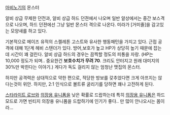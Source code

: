 [[마비노기]]의 몬스터

알비 상급 무제한 던전과, 알비 상급 하드 던젼에서 나오며 일반 알상에서는 중간 보스격으로 나오며, 하드 던젼에선 그냥 일반 몬스터 격으로 나온다. 미라가 [거미줄]을 감고있는 모양새를 하고 있다.

기본적으로 메이즈 유적의 스켈레톤 고스트와 유사한 행동패턴을 가지고 있다. 근접 공격에 대해 1단계 헤비 스탠더가 있다. 방어,보호가 높고 HP가 상당히 높기 때문에 잡는데 시간이 꽤 걸린다. 알비 상급 하드의 경우는 끔찍할 정도의 피통을 자랑. (HP는 10,000 정도가 되며.. 중요한건 '''보호수치가 무려 70'''. 크리도 안터지고 원래 대미지의 30%만 박힌다는 이야기.) 게다가 독도 걸리지 않는 엄청난 맷집의 몬스터.

하지만 공격력은 상대적으로 약한 편으로, 적당한 방보를 갗추었다면 크게 아프지는 않다는것이 위안. 하지만, 2:1 인식으로 볼트류 굴리기를 당하면 꽤나 고전하게 된다.

[[스타라이트 로브]]와 [[의장용 유니폼]]을 낮은 확률로 드랍하는데 특히 [[의장용 유니폼]]은 하드모드로 가면 빈티지 의장용 유니폼을 드랍하기에 인기가 좋다.. 만 많이 안나오시는 몸이라... 
